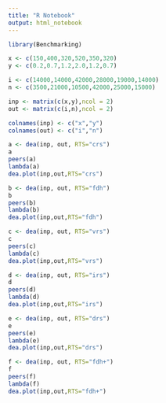 ```yaml
---
title: "R Notebook"
output: html_notebook
---
```


```r
library(Benchmarking)

x <- c(150,400,320,520,350,320)
y <- c(0.2,0.7,1.2,2.0,1.2,0.7)

i <- c(14000,14000,42000,28000,19000,14000)
n <- c(3500,21000,10500,42000,25000,15000)

inp <- matrix(c(x,y),ncol = 2)
out <- matrix(c(i,n),ncol = 2)

colnames(inp) <- c("x","y")
colnames(out) <- c("i","n")

```

```r
a <- dea(inp, out, RTS="crs")
a
peers(a)
lambda(a)
dea.plot(inp,out,RTS="crs")
```

```r
b <- dea(inp, out, RTS="fdh")
b
peers(b)
lambda(b)
dea.plot(inp,out,RTS="fdh")
```


```r
c <- dea(inp, out, RTS="vrs")
c
peers(c)
lambda(c)
dea.plot(inp,out,RTS="vrs")
```

```r
d <- dea(inp, out, RTS="irs")
d
peers(d)
lambda(d)
dea.plot(inp,out,RTS="irs")
```

```r
e <- dea(inp, out, RTS="drs")
e
peers(e)
lambda(e)
dea.plot(inp,out,RTS="drs")
```

```r
f <- dea(inp, out, RTS="fdh+")
f
peers(f)
lambda(f)
dea.plot(inp,out,RTS="fdh+")
```


